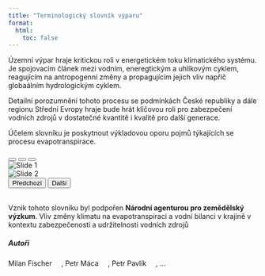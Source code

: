```yaml
---
title: "Terminologický slovník výparu"
format:
  html:
    toc: false
---
```


Územní výpar hraje kritickou roli v energetickém toku klimatického systému. Je spojovacím článek mezi vodním, eneregtickým a uhlíkovým cyklem, reagujícím na antropogenní změny a propagujícím jejich vliv napříč globaálním hydrologickým cyklem. \

Detailní porozumnění tohoto procesu se podmínkách České republiky a dále regionu Střední Evropy hraje bude hrát klíčovou roli pro zabezpečení vodních zdrojů v dostatečné kvantitě i kvalitě pro další generace.

Účelem slovníku je poskytnout výkladovou oporu pojmů týkajících se procesu evapotranspirace.

```{=html}
<div id="mainCarousel" class="carousel slide" data-bs-ride="carousel">
  <div class="carousel-indicators">
    <button type="button" data-bs-target="#mainCarousel" data-bs-slide-to="0" class="active"></button>
    <button type="button" data-bs-target="#mainCarousel" data-bs-slide-to="1"></button>
    <button type="button" data-bs-target="#mainCarousel" data-bs-slide-to="2"></button>
  </div>

  <div class="carousel-inner">
    <div class="carousel-item active">
      <img src="images/carousel/1.jpg" class="d-block w-100" alt="Slide 1">
    </div>
    <div class="carousel-item">
      <img src="images/carousel/2.jpg" class="d-block w-100" alt="Slide 2">
    </div>
  </div>

  <button class="carousel-control-prev" type="button" data-bs-target="#mainCarousel" data-bs-slide="prev">
    <span class="carousel-control-prev-icon" aria-hidden="true"></span>
    <span class="visually-hidden">Předchozí</span>
  </button>
  <button class="carousel-control-next" type="button" data-bs-target="#mainCarousel" data-bs-slide="next">
    <span class="carousel-control-next-icon" aria-hidden="true"></span>
    <span class="visually-hidden">Další</span>
  </button>
</div>
```

\
Vznik tohoto slovníku byl podpořen **Národní agenturou pro zemědělský výzkum**. Vliv změny klimatu na evapotranspiraci a vodní bilanci v krajině v kontextu zabezpečenosti a udržitelnosti vodních zdrojů \

##### Autoři

Milan Fischer ![](images/ORCIDiD_iconvector.svg){width="15"}, Petr Máca ![](images/ORCIDiD_iconvector.svg){width="15"}, Petr Pavlík ![](images/ORCIDiD_iconvector.svg){width="15"}, ...
